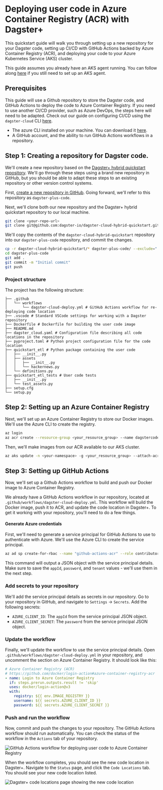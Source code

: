 # Deploying user code in Azure Container Registry (ACR) with Dagster+

This quickstart guide will walk you through setting up a new repository for your Dagster code, setting up CI/CD with GitHub Actions backed by Azure Container Registry (ACR), and deploying your code to your Azure Kubernetes Service (AKS) cluster.

This guide assumes you already have an AKS agent running. You can follow along [here](/dagster-plus/deployment/azure/aks-agent) if you still need to set up an AKS agent.

## Prerequisites

This guide will use a Github repository to store the Dagster code, and GitHub Actions to deploy the code to Azure Container Registry. If you need to use another CI/CD provider, such as Azure DevOps, the steps here will need to be adapted. Check out our guide on configuring CI/CD using the `dagster-cloud` CLI [here](/dagster-plus/getting-started#step-4-configure-cicd-for-your-project).

- The azure CLI installed on your machine. You can download it [here](https://docs.microsoft.com/en-us/cli/azure/install-azure-cli).
- A GitHub account, and the ability to run GitHub Actions workflows in a repository.

## Step 1: Creating a repository for Dagster code.

We'll create a new repository based on the [Dagster+ hybrid quickstart repository](https://github.com/dagster-io/dagster-cloud-hybrid-quickstart). We'll go through these steps using a brand new repository in GitHub, but you should be able to adapt these steps to an existing repository or other version control systems.

First, [create a new repository in GitHub](https://docs.github.com/en/repositories/creating-and-managing-repositories/creating-a-new-repository). Going forward, we'll refer to this repository as `dagster-plus-code`.

Next, we'll clone both our new repository and the Dagster+ hybrid quickstart repository to our local machine.

```bash
git clone <your-repo-url>
git clone git@github.com:dagster-io/dagster-cloud-hybrid-quickstart.git
```

We'll copy the contents of the `dagster-cloud-hybrid-quickstart` repository into our `dagster-plus-code` repository, and commit the changes.

```bash
cp -r dagster-cloud-hybrid-quickstart/* dagster-plus-code/ --exclude=".git"
cd dagster-plus-code
git add .
git commit -m "Initial commit"
git push
```

### Project structure

The project has the following structure:

```plaintext
├── .github
│   └── workflows
│       └── dagster-cloud-deploy.yml # GitHub Actions workflow for re-deploying code location
├── .vscode # Standard VSCode settings for working with a Dagster repository
├── Dockerfile # Dockerfile for building the user code image
├── README.md
├── dagster_cloud.yaml # Configuration file describing all code locations in the repository
├── pyproject.toml # Python project configuration file for the code location
├── quickstart_etl # Python package containing the user code
│   ├── __init__.py
│   ├── assets
│   │   ├── __init__.py
│   │   └── hackernews.py
│   └── definitions.py
├── quickstart_etl_tests # User code tests
│   ├── __init__.py
│   └── test_assets.py
├── setup.cfg
└── setup.py
```

## Step 2: Setting up an Azure Container Registry

Next, we'll set up an Azure Container Registry to store our Docker images. We'll use the Azure CLI to create the registry.

```bash
az login
az acr create --resource-group <your_resource_group> --name dagstercodelocations --sku Basic
```

Then, we'll make images from our ACR available to our AKS cluster.

```bash
az aks update -n <your-namespace> -g <your_resource_group> --attach-acr dagstercodelocations
```

## Step 3: Setting up GitHub Actions

Now, we'll set up a Github Actions workflow to build and push our Docker image to Azure Container Registry.

We already have a GitHub Actions workflow in our repository, located at `.github/workflows/dagster-cloud-deploy.yml`. This workflow will build the Docker image, push it to ACR, and update the code location in Dagster+. To get it working with your repository, you'll need to do a few things.

#### Generate Azure credentials

First, we'll need to generate a service principal for GitHub Actions to use to authenticate with Azure. We'll use the Azure CLI to create the service principal.

```bash
az ad sp create-for-rbac --name "github-actions-acr" --role contributor --scopes /subscriptions/<your_azure_subscription_id>/resourceGroups/<your_resource_group>/providers/Microsoft.ContainerRegistry/registries/<your_acr_name>
```

This command will output a JSON object with the service principal details. Make sure to save the `appId`, `password`, and `tenant` values - we'll use them in the next step.

### Add secrets to your repository

We'll add the service principal details as secrets in our repository. Go to your repository in GitHub, and navigate to `Settings` -> `Secrets`. Add the following secrets:

- `AZURE_CLIENT_ID`: The `appId` from the service principal JSON object.
- `AZURE_CLIENT_SECRET`: The `password` from the service principal JSON object.

### Update the workflow

Finally, we'll update the workflow to use the service principal details. Open `.github/workflows/dagster-cloud-deploy.yml` in your repository, and uncomment the section on Azure Container Registry. It should look like this:

```yaml
# Azure Container Registry (ACR)
# https://github.com/docker/login-action#azure-container-registry-acr
- name: Login to Azure Container Registry
  if: steps.prerun.outputs.result != 'skip'
  uses: docker/login-action@v3
  with:
    registry: ${{ env.IMAGE_REGISTRY }}
    username: ${{ secrets.AZURE_CLIENT_ID }}
    password: ${{ secrets.AZURE_CLIENT_SECRET }}
```

### Push and run the workflow

Now, commit and push the changes to your repository. The GitHub Actions workflow should run automatically. You can check the status of the workflow in the `Actions` tab of your repository.

<Image
src="/images/dagster-cloud/azure/github-actions-workflow.png"
alt="GitHub Actions workflow for deploying user code to Azure Container Registry"
width={970}
height={794}
/>

When the workflow completes, you should see the new code location in Dagster+. Navigate to the `Status` page, and click the `Code Locations` tab. You should see your new code location listed.

<Image
src="/images/dagster-cloud/azure/dagster-cloud-code-locations.png"
alt="Dagster+ code locations page showing the new code location"
width={1152}
height={320}
/>
